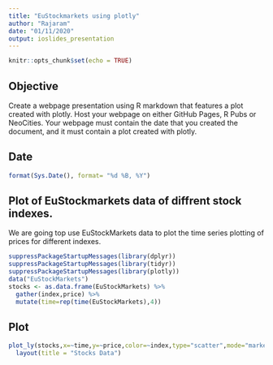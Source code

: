 ```yaml
---
title: "EuStockmarkets using plotly"
author: "Rajaram"
date: "01/11/2020"
output: ioslides_presentation
---
```


```r
knitr::opts_chunk$set(echo = TRUE)
```

## Objective

Create a webpage presentation using R markdown that features a plot created with plotly. Host your webpage on either GitHub Pages, R Pubs or NeoCities. Your webpage must contain the date that you created the document, and it must contain a plot created with plotly.

## Date
```r
format(Sys.Date(), format= "%d %B, %Y")
```

## Plot of EuStockmarkets data of diffrent stock indexes.
We are going top use EuStockMarkets data to plot the time series plotting of prices for different indexes.

```r
suppressPackageStartupMessages(library(dplyr))
suppressPackageStartupMessages(library(tidyr))
suppressPackageStartupMessages(library(plotly))
data("EuStockMarkets")
stocks <- as.data.frame(EuStockMarkets) %>%
  gather(index,price) %>%
  mutate(time=rep(time(EuStockMarkets),4))
```

## Plot
```r
plot_ly(stocks,x=~time,y=~price,color=~index,type="scatter",mode="markers") %>%
  layout(title = "Stocks Data")
```





